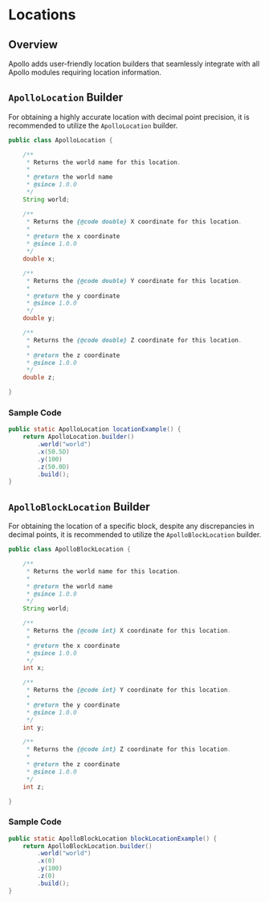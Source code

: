 # Locations

## Overview

Apollo adds user-friendly location builders that seamlessly integrate with all Apollo modules requiring location information.


## `ApolloLocation` Builder

For obtaining a highly accurate location with decimal point precision, it is recommended to utilize the `ApolloLocation` builder.

```java
public class ApolloLocation {

    /**
     * Returns the world name for this location.
     *
     * @return the world name
     * @since 1.0.0
     */
    String world;

    /**
     * Returns the {@code double} X coordinate for this location.
     *
     * @return the x coordinate
     * @since 1.0.0
     */
    double x;

    /**
     * Returns the {@code double} Y coordinate for this location.
     *
     * @return the y coordinate
     * @since 1.0.0
     */
    double y;

    /**
     * Returns the {@code double} Z coordinate for this location.
     *
     * @return the z coordinate
     * @since 1.0.0
     */
    double z;

}
```

### Sample Code

```java
public static ApolloLocation locationExample() {
    return ApolloLocation.builder()
        .world("world")
        .x(50.5D)
        .y(100)
        .z(50.0D)
        .build();
}
```

## `ApolloBlockLocation` Builder

For obtaining the location of a specific block, despite any discrepancies in decimal points, it is recommended to utilize the `ApolloBlockLocation` builder.

```java
public class ApolloBlockLocation {

    /**
     * Returns the world name for this location.
     *
     * @return the world name
     * @since 1.0.0
     */
    String world;

    /**
     * Returns the {@code int} X coordinate for this location.
     *
     * @return the x coordinate
     * @since 1.0.0
     */
    int x;

    /**
     * Returns the {@code int} Y coordinate for this location.
     *
     * @return the y coordinate
     * @since 1.0.0
     */
    int y;

    /**
     * Returns the {@code int} Z coordinate for this location.
     *
     * @return the z coordinate
     * @since 1.0.0
     */
    int z;

}
```

### Sample Code

```java
public static ApolloBlockLocation blockLocationExample() {
    return ApolloBlockLocation.builder()
        .world("world")
        .x(0)
        .y(100)
        .z(0)
        .build();
}
```
